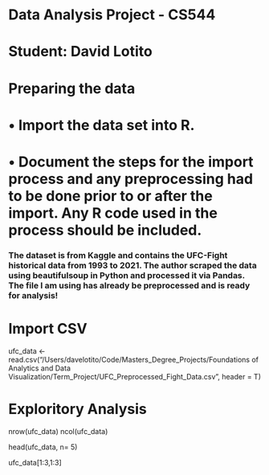 # Data Analysis Project - CS544
# Student: David Lotito

# Preparing the data
# • Import the data set into R.
# • Document the steps for the import process and any preprocessing had to be done prior to or after the import. Any R code used in the process should be included.

#########################################################################################################
### The dataset is from Kaggle and contains the UFC-Fight historical data from 1993 to 2021. The author scraped the data using beautifulsoup in Python and processed it via Pandas. The file I am using has already be preprocessed and is ready for analysis! ###
#########################################################################################################

# Import CSV
ufc_data <- read.csv("/Users/davelotito/Code/Masters_Degree_Projects/Foundations of Analytics and Data Visualization/Term_Project/UFC_Preprocessed_Fight_Data.csv", header = T)

# Exploritory Analysis

nrow(ufc_data)
ncol(ufc_data)


head(ufc_data, n= 5)

ufc_data[1:3,1:3]





